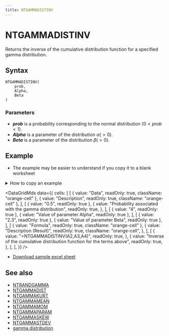 ```yaml
---
title: NTGAMMADISTINV
---
```



# NTGAMMADISTINV

Returns the inverse of the cumulative distribution function for a specified gamma distribution.

## Syntax

```excel
NTGAMMADISTINV(
    prob,
    Alpha,
    Beta
)
```

### Parameters

- **_prob_** is a probability corresponding to the normal distribution $(0<prob<1)$.
- **_Alpha_** is a parameter of the distribution $\alpha(>0)$.
- **_Beta_** is a parameter of the distribution $\beta(>0)$.

## Example

- The example may be easier to understand if you copy it to a blank worksheet

<details>
  <summary>How to copy an example</summary>

1.  Create a blank workbook or worksheet.
2.  Select the example in the Help topic.

    **Note**  Do not select the row or column headers.

    ![Selecting an example from Help](./../../assets/functions/HowToCopy.png)

    Selecting an example from Help

3.  Press CTRL+C.
4.  In the worksheet, select cell A1, and press CTRL+V.
5.  To switch between viewing the results and viewing the formulas that return the results, press CTRL+` (grave accent), or on the **Tools** menu, point to **Formula Auditing**, and then click **Formula Auditing Mode**.

</details>

<DataGridMdx
  data={{
    cells: [
      [
        { value: "Data", readOnly: true, className: "orange-cell" },
        { value: "Description", readOnly: true, className: "orange-cell" },
      ],
      [
        { value: "0.5", readOnly: true },
        {
          value: "Probability associated with the gamma distribution",
          readOnly: true,
        },
      ],
      [
        { value: "4", readOnly: true },
        { value: "Value of parameter Alpha", readOnly: true },
      ],
      [
        { value: "2.3", readOnly: true },
        { value: "Value of parameter Beta", readOnly: true },
      ],
      [
        { value: "Formula", readOnly: true, className: "orange-cell" },
        {
          value: "Description (Result)",
          readOnly: true,
          className: "orange-cell",
        },
      ],
      [
        {
          value: "=NTGAMMADISTINV(A2,A3,A4)",
          readOnly: true,
        },
        {
          value:
            "Inverse of the cumulative distribution function for the terms above",
          readOnly: true,
        },
      ],
    ],
  }}
/>

- [Download sample excel sheet](https://www.ntrand.com/files/NtRand2.zip "Downloading Sample")

## See also

- [NTRANDGAMMA](https://www.ntrand.com/ntrandgamma/)
- [NTGAMMADIST](https://www.ntrand.com/ntgammadist/)
- [NTGAMMAKURT](https://www.ntrand.com/ntgammakurt/)
- [NTGAMMAMEAN](https://www.ntrand.com/ntgammamean/)
- [NTGAMMAMOM](https://www.ntrand.com/ntgammamom/)
- [NTGAMMAPARAM](https://www.ntrand.com/ntgammaparam/)
- [NTGAMMASKEW](https://www.ntrand.com/ntgammaskew/)
- [NTGAMMASTDEV](https://www.ntrand.com/ntgammastdev/)
- [gamma distribution](https://www.ntrand.com/gamma-distribution/)
